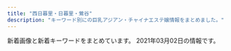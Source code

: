 ```yaml
---
title: "西日暮里・日暮里・鶯谷"
description: "キーワード別にの巨乳アジアン・チャイナエステ嬢情報をまとめました。"
---
```


新着画像と新着キーワードをまとめています。
2021年03月02日の情報です。

<DmmAffiliateIns />
<KeywordTable
  shops={
    [
    {
        "url": "http://lapis.tyo.cm/",
        "station": "JR\u9daf\u8c37\u99c5\u5317\u53e3",
        "keywords": {
            "87": 4,
            "D": 16,
            "83": 4,
            "86": 8
        },
        "name": "\u30e9\u30d4\u30b9",
        "img_links": [
            "http://lapis.tyo.cm/images/s_staff.jpg",
            "http://lapis.tyo.cm/images/nbj3.jpg",
            "http://lapis.tyo.cm/photos/sites/75/2021/01/2021010407562290.jpg",
            "http://lapis.tyo.cm/images/nbj1.jpg",
            "http://lapis.tyo.cm/photos/sites/75/2021/01/2021010407562697.jpg",
            "http://lapis.tyo.cm/images/pick_bj3.jpg",
            "http://lapis.tyo.cm/images/s_pick.jpg",
            "http://lapis.tyo.cm/images/s_face.jpg",
            "http://lapis.tyo.cm/images/top.png",
            "http://lapis.tyo.cm/photos/sites/75/2021/01/2021010407562324.jpg",
            "http://lapis.tyo.cm/images/mobile.jpg",
            "http://lapis.tyo.cm/images/s_blog.jpg",
            "http://lapis.tyo.cm/images/new.jpg",
            "http://lapis.tyo.cm/photos/sites/75/2021/01/2021010407562482.jpg",
            "http://lapis.tyo.cm/images/pick_bj1.jpg",
            "http://lapis.tyo.cm/images/s_link.jpg"
        ]
    },
    {
        "url": "http://www.es-ms.work/",
        "name": "\u685c\u306e\u5bb6",
        "station": "JR\u9daf\u8c37\u99c5\u5317\u53e3",
        "img_links": [
            "http://www.es-ms.work/staff/rina.jpg",
            "http://www.es-ms.work/images/news.jpg",
            "http://www.es-ms.work/staff/kaya.jpg",
            "http://www.es-ms.work/images/ac1.jpg",
            "http://www.es-ms.work/img/kaya1.jpg",
            "http://www.es-ms.work/images/tg.jpg",
            "http://www.es-ms.work/images/2.jpg",
            "http://www.es-ms.work/img/sayuri1.jpg",
            "http://www.es-ms.work/images/int2.jpg",
            "http://www.es-ms.work/images/interior_t.jpg",
            "http://www.es-ms.work/images/1.jpg",
            "http://www.es-ms.work/images/head.jpg",
            "http://www.es-ms.work/images/rec1.jpg",
            "http://www.es-ms.work/staff/sayuri.jpg",
            "http://www.es-ms.work/img/rina1.jpg",
            "http://www.es-ms.work/images/sys.jpg",
            "http://www.es-ms.work/images/s1.png",
            "http://www.es-ms.work/images/staff_t.jpg",
            "http://www.es-ms.work/images/int1.jpg",
            "http://www.es-ms.work/images/rec2.jpg",
            "http://www.es-ms.work/images/3.jpg"
        ],
        "keywords": {}
    },
    {
        "name": "\u9e97\u4eba",
        "img_links": [],
        "keywords": {},
        "url": "http://reijin.xyz.mn/",
        "station": "JR\u65e5\u66ae\u91cc\u99c5\u6771\u53e3"
    },
    {
        "url": "http://flowerscent.este.work/",
        "img_links": [
            "http://flowerscent.este.work/head_3_4691_1556258938113847.png",
            "http://flowerscent.este.work/2/uploadimg/1600260826.jpg",
            "http://flowerscent.este.work/head_2_4691_1553674270815382.png",
            "http://flowerscent.este.work/2/uploadimg/1599833697.jpg",
            "http://flowerscent.este.work/head_1_4691_1553674270167089.png"
        ],
        "name": "\u3075\u308f\u3075\u308f",
        "station": "JR\u897f\u65e5\u66ae\u91cc\u99c5",
        "keywords": {
            "E": 12,
            "83": 36,
            "C": 36,
            "D": 12,
            "86": 12,
            "87": 12
        }
    },
    {
        "img_links": [
            "http://esthe-aroma.red/images/precau.png",
            "http://esthe-aroma.red/images/cg08.jpg",
            "http://esthe-aroma.red/images/cg04.jpg",
            "http://esthe-aroma.red/images/r2.jpg",
            "http://esthe-aroma.red/images/cg02.jpg",
            "http://esthe-aroma.red/images/r3.jpg",
            "http://esthe-aroma.red/images/cg06.jpg",
            "http://esthe-aroma.red/images/kan.jpg",
            "http://esthe-aroma.red/images/cg05.jpg",
            "http://esthe-aroma.red/images/r4.jpg",
            "http://esthe-aroma.red/images/r1.jpg",
            "http://esthe-aroma.red/images/cg09.jpg",
            "http://esthe-aroma.red/images/rec.png",
            "http://esthe-aroma.red/images/cg01.jpg",
            "http://esthe-aroma.red/images/staff_s.png",
            "http://esthe-aroma.red/images/cg10.jpg",
            "http://esthe-aroma.red/images/cg11.jpg",
            "http://esthe-aroma.red/images/cg03.jpg",
            "http://esthe-aroma.red/images/sruru.jpg",
            "http://esthe-aroma.red/images/cg07.jpg",
            "http://esthe-aroma.red/link/menlog.jpg",
            "http://esthe-aroma.red/images/top.png",
            "http://esthe-aroma.red/images/cg00.jpg",
            "http://esthe-aroma.red/images/evetop.png",
            "http://esthe-aroma.red/images/news.png",
            "http://esthe-aroma.red/images/imm.jpg"
        ],
        "keywords": {
            "D": 10,
            "86": 11,
            "E": 1
        },
        "name": "\u548c\u5408 \u308f\u3054\u3046",
        "station": "JR\u65e5\u66ae\u91cc\u99c5\u6771\u53e3",
        "url": "http://esthe-aroma.red/"
    },
    {
        "url": "http://momo.tyo.cm/",
        "img_links": [
            "http://momo.tyo.cm/images/tit_com.png",
            "http://momo.tyo.cm/images/tit_com02.png",
            "http://momo.tyo.cm/images/nav_link06.png",
            "http://momo.tyo.cm/photos/sites/53/2021/02/2021021607405658.jpg",
            "http://momo.tyo.cm/images/bg_pick.png",
            "http://momo.tyo.cm/images/tit_com04.png",
            "http://momo.tyo.cm/photos/sites/53/2021/02/2021021607405730.jpg",
            "http://momo.tyo.cm/images/tit05.png",
            "http://momo.tyo.cm/images/nav_link03.png",
            "http://momo.tyo.cm/images/top_slider02.jpg",
            "http://momo.tyo.cm/images/nav_link01.png",
            "http://momo.tyo.cm/images/tit_com01.png",
            "http://momo.tyo.cm/images/tit_link01.png",
            "http://momo.tyo.cm/images/tit01.png",
            "http://momo.tyo.cm/photos/sites/53/2021/02/2021021607405882.jpg",
            "http://momo.tyo.cm/photos/sites/53/2021/02/2021021607405578.jpg",
            "http://momo.tyo.cm/images/tit04.png",
            "http://momo.tyo.cm/images/tit03.png",
            "http://momo.tyo.cm/images/nav_link05.png",
            "http://momo.tyo.cm/images/border01.png",
            "http://momo.tyo.cm/images/tit_com03.png",
            "http://momo.tyo.cm/images/nav_link04.png",
            "http://momo.tyo.cm/images/tit02.png",
            "http://momo.tyo.cm/images/tit_com05.png",
            "http://momo.tyo.cm/images/news.png",
            "http://momo.tyo.cm/images/top_slider01.jpg",
            "http://momo.tyo.cm/images/pagetop.png",
            "http://momo.tyo.cm/images/border02.png",
            "http://momo.tyo.cm/images/tit_staff.png",
            "http://momo.tyo.cm/images/nav_link02.png"
        ],
        "station": "JR\u65e5\u66ae\u91cc\u99c5\u5357\u53e3",
        "name": "\u6843",
        "keywords": {
            "86": 15,
            "D": 20,
            "85": 5
        }
    },
    {
        "img_links": [
            "http://onkyoukou.tyo.cm/photos/sites/88/2017/03/staff4.jpg",
            "http://onkyoukou.tyo.cm/photos/sites/88/2020/03/2020030111163079.jpg",
            "http://onkyoukou.tyo.cm/images/s_link.jpg",
            "http://onkyoukou.tyo.cm/images/n1.jpg",
            "http://onkyoukou.tyo.cm/images/n3.jpg",
            "http://onkyoukou.tyo.cm/images/mobile.jpg",
            "http://onkyoukou.tyo.cm/photos/sites/88/2017/03/staff1.jpg",
            "http://onkyoukou.tyo.cm/photos/sites/88/2017/03/staff2.jpg",
            "http://onkyoukou.tyo.cm/images/s_news.jpg",
            "http://onkyoukou.tyo.cm/images/face_bj3.jpg",
            "http://onkyoukou.tyo.cm/images/s_staff.jpg",
            "http://onkyoukou.tyo.cm/images/s_face.jpg",
            "http://onkyoukou.tyo.cm/images/nbj3.jpg",
            "http://onkyoukou.tyo.cm/images/acc3.jpg",
            "http://onkyoukou.tyo.cm/images/top.png",
            "http://onkyoukou.tyo.cm/images/face_bj.jpg",
            "http://onkyoukou.tyo.cm/images/s_pick.jpg",
            "http://onkyoukou.tyo.cm/images/acc1.jpg",
            "http://onkyoukou.tyo.cm/images/line.jpg",
            "http://onkyoukou.tyo.cm/images/nbj1.jpg",
            "http://onkyoukou.tyo.cm/images/s_mobile.jpg",
            "http://onkyoukou.tyo.cm/images/s_staff1.jpg",
            "http://onkyoukou.tyo.cm/images/acc2.jpg"
        ],
        "keywords": {
            "87": 3,
            "C": 13,
            "88": 6,
            "86": 3
        },
        "url": "http://onkyoukou.tyo.cm/",
        "station": "JR\u897f\u65e5\u66ae\u91cc\u99c5",
        "name": "\u6e29\u99a8\u6e2f-\u304a\u3093\u304d\u3087\u3046\u3053\u3046-"
    },
    {
        "name": "\u306f\u305f\u3061",
        "img_links": [
            "http://www.mac-riraku106.xyz/uploads/190723/34-1.jpg",
            "http://www.mac-riraku106.xyz/uploads/200310/1-200310130Z0421.jpg",
            "http://www.mac-riraku106.xyz/uploads/190826/1-1ZR6144611E0.jpg",
            "http://www.mac-riraku106.xyz/uploads/200801/1-200P1110A4M2.jpg",
            "http://www.mac-riraku106.xyz/uploads/200310/1-200310130925920.jpg",
            "http://www.mac-riraku106.xyz/uploads/191128/1-19112Q3111UF.jpg",
            "http://www.mac-riraku106.xyz/uploads/191128/1-19112Q31009521.jpg",
            "http://www.mac-riraku106.xyz/uploads/191106/1-191106092T0531.jpg",
            "http://www.mac-riraku106.xyz/uploads/200317/1-20031G4420c38.jpg",
            "http://www.mac-riraku106.xyz/uploads/191219/1-191219124141563.jpg",
            "http://www.mac-riraku106.xyz/uploads/190723/1-1.jpg",
            "http://www.mac-riraku106.xyz/uploads/190723/10-1.jpg",
            "http://www.mac-riraku106.xyz/static/picture/tel.png",
            "http://www.mac-riraku106.xyz/uploads/200501/1-200501125159161.jpg",
            "http://www.mac-riraku106.xyz/uploads/190723/23-3.jpg",
            "http://www.mac-riraku106.xyz/uploads/190723/33-1.jpg",
            "http://www.mac-riraku106.xyz/uploads/190723/30-1.jpg",
            "http://www.mac-riraku106.xyz/static/picture/top-img01.png",
            "http://www.mac-riraku106.xyz/uploads/200501/1-200501125150516.jpg",
            "http://www.mac-riraku106.xyz/uploads/200608/1-20060Q0251EY.jpg",
            "http://www.mac-riraku106.xyz/uploads/200501/1-200501145011C2.jpg",
            "http://www.mac-riraku106.xyz/static/picture/michi01.png",
            "http://www.mac-riraku106.xyz/uploads/200801/1-200P1110631926.jpg",
            "http://www.mac-riraku106.xyz/uploads/190926/1-1Z926131T2408.jpg",
            "http://www.mac-riraku106.xyz/uploads/191128/1-19112Q3102OP.jpg",
            "http://www.mac-riraku106.xyz/uploads/200501/1-200501125300127.jpg",
            "http://www.mac-riraku106.xyz/static/picture/1.jpg",
            "http://www.mac-riraku106.xyz/uploads/190723/23-2.jpg",
            "http://www.mac-riraku106.xyz/uploads/200608/1-20060Q02506204.jpg",
            "http://www.mac-riraku106.xyz/uploads/191209/1-1912091229204E.jpg",
            "http://www.mac-riraku106.xyz/uploads/191209/1-191209122ZY50.jpg",
            "http://www.mac-riraku106.xyz/static/picture/2.jpg",
            "http://www.mac-riraku106.xyz/uploads/200501/1-200501125251121.jpg",
            "http://www.mac-riraku106.xyz/uploads/200317/1-20031G44235R7.jpg",
            "http://www.mac-riraku106.xyz/uploads/200818/1-200QQ554231G.jpg",
            "http://www.mac-riraku106.xyz/uploads/200317/1-20031G44220J0.jpg",
            "http://www.mac-riraku106.xyz/uploads/191209/1-191209123459153.jpg",
            "http://www.mac-riraku106.xyz/uploads/191106/1-191106092J62Y.jpg",
            "http://www.mac-riraku106.xyz/static/picture/top-img03.png",
            "http://www.mac-riraku106.xyz/static/picture/top-img09.png",
            "http://www.mac-riraku106.xyz/uploads/200325/1-2003251H312V4.jpg",
            "http://www.mac-riraku106.xyz/uploads/190723/21-1.jpg",
            "http://www.mac-riraku106.xyz/static/picture/call.png",
            "http://www.mac-riraku106.xyz/uploads/190723/10-2.jpg",
            "http://www.mac-riraku106.xyz/static/picture/michi02.png",
            "http://www.mac-riraku106.xyz/uploads/200501/1-200501145002a7.jpg",
            "http://www.mac-riraku106.xyz/static/picture/top-img02.png",
            "http://www.mac-riraku106.xyz/uploads/190926/1-1Z926131R6102.jpg",
            "http://www.mac-riraku106.xyz/uploads/200818/1-200QQ55415J4.jpg",
            "http://www.mac-riraku106.xyz/uploads/191219/1-19121912423J29.jpg",
            "http://www.mac-riraku106.xyz/uploads/190723/25-1.jpg",
            "http://www.mac-riraku106.xyz/uploads/190906/1-1ZZ612503C39.jpg",
            "http://www.mac-riraku106.xyz/uploads/190723/1-2.jpg",
            "http://www.mac-riraku106.xyz/uploads/191106/1-191106092S0357.jpg",
            "http://www.mac-riraku106.xyz/uploads/190826/1-1ZR614462Qa.jpg",
            "http://www.mac-riraku106.xyz/uploads/190906/1-1ZZ6125225A4.jpg",
            "http://www.mac-riraku106.xyz/uploads/191008/1-19100Q5453V63.jpg",
            "http://www.mac-riraku106.xyz/uploads/191008/1-19100Q5451M20.jpg",
            "http://www.mac-riraku106.xyz/uploads/200818/1-200QQ5535E92.jpg",
            "http://www.mac-riraku106.xyz/uploads/200801/1-200P1110412514.jpg",
            "http://www.mac-riraku106.xyz/uploads/200325/1-2003251H340B9.jpg",
            "http://www.mac-riraku106.xyz/uploads/190723/23-1.jpg",
            "http://www.mac-riraku106.xyz/uploads/200310/1-20031013091I08.jpg",
            "http://www.mac-riraku106.xyz/uploads/200501/1-200501144951148.jpg"
        ],
        "keywords": {
            "E": 7,
            "C": 19,
            "94": 3,
            "F": 3,
            "85": 15,
            "D": 46,
            "86": 18
        },
        "url": "http://www.mac-riraku106.xyz/",
        "station": "JR\u65e5\u66ae\u91cc\u99c5\u5357\u53e3"
    },
    {
        "keywords": {
            "86": 4,
            "D": 20,
            "\u4e73": 2,
            "E": 4,
            "85": 12,
            "87": 8,
            "C": 14
        },
        "img_links": [
            "https://mominoki.tyo.ac/photos/sites/41/2020/09/2020092810535583.jpg",
            "https://mominoki.tyo.ac/photos/sites/41/2020/09/2020092804344750.jpg",
            "https://mominoki.tyo.ac/images/room3.jpg",
            "https://mominoki.tyo.ac/images/themes/pink/line.png",
            "https://mominoki.tyo.ac/images/themes/pink/no2.png",
            "https://mominoki.tyo.ac/images/themes/pink/mobile.jpg",
            "https://mominoki.tyo.ac/photos/sites/41/2020/11/2020111401222038.jpg",
            "https://mominoki.tyo.ac/images/themes/pink/no1.png",
            "https://mominoki.tyo.ac/images/themes/pink/s_link.png",
            "https://mominoki.tyo.ac/photos/sites/41/2020/09/2020092804344656.jpg",
            "https://mominoki.tyo.ac/images/themes/pink/s_newface.png",
            "https://mominoki.tyo.ac/images/themes/pink/s_ranking.png",
            "https://mominoki.tyo.ac/photos/sites/41/2020/09/2020092804344859.jpg",
            "https://mominoki.tyo.ac/photos/sites/41/2020/09/2020092801595154.jpg",
            "https://mominoki.tyo.ac/images/themes/pink/r3.jpg",
            "https://mominoki.tyo.ac/images/themes/pink/s_pickup.png",
            "https://mominoki.tyo.ac/images/themes/pink/s_staff.png",
            "https://mominoki.tyo.ac/images/room1.jpg",
            "https://mominoki.tyo.ac/images/room2.jpg",
            "https://mominoki.tyo.ac/images/room4.jpg",
            "https://mominoki.tyo.ac/images/themes/pink/s_news.png"
        ],
        "url": "https://mominoki.tyo.ac/",
        "name": "\u3082\u307f\u306e\u6728",
        "station": "\u753a\u5c4b\u99c51\u756a\u51fa\u53e3"
    },
    {
        "img_links": [
            "http://chou.ies.bz/images/mobile.png",
            "http://chou.ies.bz/photos/sites/85/2020/12/2020121802483415.jpg",
            "http://chou.ies.bz/images/n3.png",
            "http://chou.ies.bz/photos/sites/85/2019/06/2019062803491517.jpg",
            "http://chou.ies.bz/photos/sites/85/2019/07/2019070106320474.jpg",
            "http://chou.ies.bz/photos/sites/85/2019/07/2019070106330942.jpg",
            "http://chou.ies.bz/images/s_news.png",
            "http://chou.ies.bz/images/top.png",
            "http://chou.ies.bz/images/s_staff.jpg",
            "http://chou.ies.bz/images/n1.jpg",
            "http://chou.ies.bz/photos/sites/85/2020/10/2020100610383828.jpg",
            "http://chou.ies.bz/images/s3.png",
            "http://chou.ies.bz/images/s_pick.png",
            "http://chou.ies.bz/images/s_link.png",
            "http://chou.ies.bz/photos/sites/85/2019/07/2019070106333414.jpg",
            "http://chou.ies.bz/photos/sites/85/2019/07/2019070509385227.jpg",
            "http://chou.ies.bz/photos/sites/85/2020/10/2020100610370157.jpg",
            "http://chou.ies.bz/photos/sites/85/2019/12/2019120602315853.jpg",
            "http://chou.ies.bz/images/s1.png",
            "http://chou.ies.bz/photos/sites/85/2019/07/2019070106340260.jpg",
            "http://chou.ies.bz/photos/sites/85/2020/12/2020120204265615.jpg",
            "http://chou.ies.bz/photos/sites/85/2020/12/2020120204150858.jpg"
        ],
        "url": "http://chou.ies.bz/",
        "name": "\u706f\u308a\u5c4b",
        "station": "JR\u897f\u65e5\u66ae\u91cc\u99c5",
        "keywords": {
            "87": 1,
            "84": 2,
            "C": 1,
            "E": 1,
            "86": 7,
            "D": 9,
            "85": 1
        }
    },
    {
        "url": "https://www.sofia-est.com/",
        "img_links": [
            "https://www.sofia-est.com/img/girl/pickup/pickup20200111122329.jpg",
            "https://www.sofia-est.com/img/girl/list/s99_list.jpg",
            "https://www.sofia-est.com/img/material/top_pickup.png",
            "https://www.sofia-est.com/img/girl/list/s81_list.jpg",
            "https://www.sofia-est.com/img/material/mob_t2.jpg",
            "https://www.sofia-est.com/img/top/topslide20141211.jpg",
            "https://www.sofia-est.com/img/girl/list/s100_list.jpg",
            "https://www.sofia-est.com/img/girl/main/s81_1.jpg",
            "https://www.sofia-est.com/img/top/topslide20150918.jpg",
            "https://www.sofia-est.com/img/material/top_infomation.png",
            "https://www.sofia-est.com/img/girl/main/s57_1.jpg",
            "https://www.sofia-est.com/img/material/gm5_rollout.png",
            "https://www.sofia-est.com/img/girl/list/s94_list.jpg",
            "https://www.sofia-est.com/img/girl/thumb/s55_2.jpg",
            "https://www.sofia-est.com/img/material/page6_subt2.png",
            "https://www.sofia-est.com/img/girl/thumb/s108_1.jpg",
            "https://www.sofia-est.com/img/material/mob_youtube.png",
            "https://www.sofia-est.com/img/material/noimg_b.jpg",
            "https://www.sofia-est.com/img/material/page3_1_subt2.png",
            "https://www.sofia-est.com/img/girl/mobilepickup/mobilepickup20200302124127.jpg",
            "https://www.sofia-est.com/img/material/iph.png",
            "https://www.sofia-est.com/img/girl/list/s108_list.jpg",
            "https://www.sofia-est.com/img/material/top_movie.png",
            "https://www.sofia-est.com/img/material/page4_subt1.png",
            "https://www.sofia-est.com/img/material/top_about.png",
            "https://www.sofia-est.com/img/girl/thumb/s81_3.jpg",
            "https://www.sofia-est.com/img/material/photo3.jpg",
            "https://www.sofia-est.com/img/girl/thumb/s92_2.jpg",
            "https://www.sofia-est.com/img/girl/thumb/s111_1.jpg",
            "https://www.sofia-est.com/img/material/doublecourse_rev1.png",
            "https://www.sofia-est.com/img/material/top_twitter.png",
            "https://www.sofia-est.com/img/girl/main/s92_1.jpg",
            "https://www.sofia-est.com/img/material/top_kodawari.png",
            "https://www.sofia-est.com/img/material/gm1_rollout.png",
            "https://www.sofia-est.com/img/girl/main/s99_1.jpg",
            "https://www.sofia-est.com/img/girl/main/s94_1.jpg",
            "https://www.sofia-est.com/img/material/hosi5.png",
            "https://www.sofia-est.com/img/girl/main/s111_1.jpg",
            "https://www.sofia-est.com/img/material/movie20141210.jpg",
            "https://www.sofia-est.com/img/girl/main/s97_1.jpg",
            "https://www.sofia-est.com/img/girl/list/s84_list.jpg",
            "https://www.sofia-est.com/img/girl/thumb/s94_1.jpg",
            "https://www.sofia-est.com/img/girl/thumb/s57_1.jpg",
            "https://www.sofia-est.com/img/girl/list/s56_list.jpg",
            "https://www.sofia-est.com/img/banner/koko_120x60.png",
            "https://www.sofia-est.com/img/girl/main/s100_1.jpg",
            "https://www.sofia-est.com/img/material/movie_right_yaji.png",
            "https://www.sofia-est.com/img/girl/list/s85_list.jpg",
            "https://www.sofia-est.com/img/girl/thumb/s97_1.jpg",
            "https://www.sofia-est.com/img/material/gm2_rollout.png",
            "https://www.sofia-est.com/img/material/page5_subt2.png",
            "https://www.sofia-est.com/img/girl/main/s84_1.jpg",
            "https://www.sofia-est.com/img/material/page8_subt1.png",
            "https://www.sofia-est.com/img/material/page4_subt2.png",
            "https://www.sofia-est.com/img/girl/list/s57_list.jpg",
            "https://www.sofia-est.com/img/girl/thumb/s81_2.jpg",
            "https://www.sofia-est.com/img/girl/thumb/s99_2.jpg",
            "https://www.sofia-est.com/img/material/mob_t1.jpg",
            "https://www.sofia-est.com/img/what/coupon202009.png",
            "https://www.sofia-est.com/img/material/page2_subt1.png",
            "https://www.sofia-est.com/img/material/page5_subt1.png",
            "https://www.sofia-est.com/img/material/page3_subt1.png",
            "https://www.sofia-est.com/img/material/gm3_rollout.png",
            "https://www.sofia-est.com/img/material/phototxt.jpg",
            "https://www.sofia-est.com/img/material/page6_subt3.png",
            "https://www.sofia-est.com/img/girl/main/s85_1.jpg",
            "https://www.sofia-est.com/img/girl/thumb/s81_5.jpg",
            "https://www.sofia-est.com/img/girl/main/s108_1.jpg",
            "https://www.sofia-est.com/img/material/course_tanta1.png",
            "https://www.sofia-est.com/img/material/coursepoint_rev2.png",
            "https://www.sofia-est.com/img/material/photo4.jpg",
            "https://www.sofia-est.com/img/girl/thumb/s85_1.jpg",
            "https://www.sofia-est.com/img/material/top_kodawariimg1.jpg",
            "https://www.sofia-est.com/img/girl/thumb/s55_3.jpg",
            "https://www.sofia-est.com/img/material/sd_rt_btn.png",
            "https://www.sofia-est.com/img/material/gm4_rollout.png",
            "https://www.sofia-est.com/img/girl/list/s97_list.jpg",
            "https://www.sofia-est.com/img/girl/pickup/pickup20191220093623.jpg",
            "https://www.sofia-est.com/img/girl/list/s89_list.jpg",
            "https://www.sofia-est.com/img/material/mob_t4.jpg",
            "https://www.sofia-est.com/img/material/movie_left_yaji.png",
            "https://www.sofia-est.com/img/material/mob_t5.jpg",
            "https://www.sofia-est.com/img/material/mob_t3.jpg",
            "https://www.sofia-est.com/img/material/top_camp.png",
            "https://www.sofia-est.com/img/material/gm6_rollout.png",
            "https://www.sofia-est.com/img/material/noimg_m.jpg",
            "https://www.sofia-est.com/img/girl/thumb/s81_1.jpg",
            "https://www.sofia-est.com/img/girl/thumb/s55_1.jpg",
            "https://www.sofia-est.com/img/girl/thumb/s100_2.jpg",
            "https://www.sofia-est.com/img/material/photobig.jpg",
            "https://www.sofia-est.com/img/material/photo6.jpg",
            "https://www.sofia-est.com/img/girl/thumb/s85_2.jpg",
            "https://www.sofia-est.com/img/material/photo8.jpg",
            "https://www.sofia-est.com/img/girl/thumb/s85_3.jpg",
            "https://www.sofia-est.com/img/material/top_newface.png",
            "https://www.sofia-est.com/img/girl/pickup/pickup20190509222453.jpg",
            "https://www.sofia-est.com/img/girl/thumb/s92_1.jpg",
            "https://www.sofia-est.com/img/material/page3_1_subt1.png",
            "https://www.sofia-est.com/img/material/yakusoku.png",
            "https://www.sofia-est.com/img/girl/pickup/pickup20191220093702.jpg",
            "https://www.sofia-est.com/img/material/page6_subt1.png",
            "https://www.sofia-est.com/img/material/mobileqr.png",
            "https://www.sofia-est.com/img/girl/thumb/s99_1.jpg",
            "https://www.sofia-est.com/img/material/photo1.jpg",
            "https://www.sofia-est.com/img/girl/list/s55_list.jpg",
            "https://www.sofia-est.com/img/material/page8_subt2.png",
            "https://www.sofia-est.com/img/girl/thumb/s84_2.jpg",
            "https://www.sofia-est.com/img/material/photo5.jpg",
            "https://www.sofia-est.com/img/material/courseoption_rev1.png",
            "https://www.sofia-est.com/img/girl/thumb/s100_1.jpg",
            "https://www.sofia-est.com/img/girl/list/s92_list.jpg",
            "https://www.sofia-est.com/img/girl/thumb/s94_2.jpg",
            "https://www.sofia-est.com/img/material/pagetop_rollout.png",
            "https://www.sofia-est.com/img/material/page7_subt1.png",
            "https://www.sofia-est.com/img/material/photo7.jpg",
            "https://www.sofia-est.com/img/material/course_tanta2.png",
            "https://www.sofia-est.com/img/top/topslide20141210.jpg",
            "https://www.sofia-est.com/img/girl/thumb/s81_4.jpg",
            "https://www.sofia-est.com/img/girl/main/s55_1.jpg",
            "https://www.sofia-est.com/img/material/movieicon.png",
            "https://www.sofia-est.com/img/girl/list/s111_list.jpg",
            "https://www.sofia-est.com/img/material/photo2.jpg",
            "https://www.sofia-est.com/img/girl/thumb/s84_1.jpg",
            "https://www.sofia-est.com/img/material/top_news.png",
            "https://www.sofia-est.com/img/girl/thumb/s97_2.jpg"
        ],
        "keywords": {
            "\u30c0\u30a4\u30ca\u30de\u30a4\u30c8": 1,
            "G": 1,
            "E": 1,
            "\u30bb\u30af\u30b7\u30fc": 23
        },
        "station": "JR\u65e5\u66ae\u91cc\u99c5\u5357\u53e3",
        "name": "\u30bd\u30d5\u30a3\u30a2"
    },
    {
        "station": "JR\u65e5\u66ae\u91cc\u99c5\u6771\u53e3",
        "keywords": {
            "C": 6
        },
        "img_links": [
            "http://www.en-nippori.net/image/therapist/02.jpg",
            "http://www.en-nippori.net/image/mainparts/images/navi01_05.jpg",
            "http://www.en-nippori.net/image/index/top.jpg",
            "http://www.en-nippori.net/image/therapist/06.jpg",
            "http://www.en-nippori.net/image/mainparts/images/navi01_03.jpg",
            "http://www.en-nippori.net/image/therapist/01.jpg",
            "http://www.en-nippori.net/image/mainparts/images/navi01_04.jpg",
            "http://www.en-nippori.net/image/mainparts/images/navi01_07.jpg",
            "http://www.en-nippori.net/image/mainparts/main.jpg",
            "http://www.en-nippori.net/image/therapist/03.jpg",
            "http://www.en-nippori.net/image/mainparts/images/navi01_06.jpg",
            "http://www.en-nippori.net/image/therapist/04.jpg",
            "http://www.en-nippori.net/image/mainparts/images/navi01_02.jpg"
        ],
        "url": "http://www.en-nippori.net/",
        "name": "\u7e01"
    },
    {
        "name": "\u5fc3\u7f8e",
        "keywords": {},
        "img_links": [
            "http://www.ai-lian.work/img/saya1.jpg",
            "http://www.ai-lian.work/img/aya1.jpg",
            "http://www.ai-lian.work/images/interior_t.jpg",
            "http://www.ai-lian.work/images/tel.jpg",
            "http://www.ai-lian.work/images/sys1.jpg",
            "http://www.ai-lian.work/images/rec1.jpg",
            "http://www.ai-lian.work/images/ta.jpg",
            "http://www.ai-lian.work/img/yui1.jpg",
            "http://www.ai-lian.work/images/int1.jpg",
            "http://www.ai-lian.work/images/line.png",
            "http://www.ai-lian.work/images/int2.jpg",
            "http://www.ai-lian.work/images/mobile.jpg",
            "http://www.ai-lian.work/images/3.jpg",
            "http://www.ai-lian.work/images/staff_t.jpg",
            "http://www.ai-lian.work/images/2.jpg",
            "http://www.ai-lian.work/images/head.jpg",
            "http://www.ai-lian.work/images/1.jpg",
            "http://www.ai-lian.work/images/news.jpg"
        ],
        "url": "http://www.ai-lian.work/",
        "station": "JR\u9daf\u8c37\u99c5\u5317\u53e3"
    },
    {
        "url": "http://www.hohoemi.es-relax.info/",
        "name": "\u307b\u307b\u3048\u307f",
        "keywords": {},
        "station": "JR\u897f\u65e5\u66ae\u91cc\u99c5",
        "img_links": [
            "http://www.hohoemi.es-relax.info/gals/monika1.jpg",
            "http://www.hohoemi.es-relax.info/gals/yuri1.jpg",
            "http://www.hohoemi.es-relax.info/gals/rika1.jpg",
            "http://www.hohoemi.es-relax.info/i/room/r04.jpg",
            "http://www.hohoemi.es-relax.info/i/room/r01.jpg",
            "http://www.hohoemi.es-relax.info/i/room/r02.jpg",
            "http://www.hohoemi.es-relax.info/images/r05.jpg",
            "http://www.hohoemi.es-relax.info/gals/karin1.jpg",
            "http://www.hohoemi.es-relax.info/gals/yuyu1.jpg",
            "http://www.hohoemi.es-relax.info/images/img04.jpg",
            "http://www.hohoemi.es-relax.info/gals/mirai1.jpg",
            "http://www.hohoemi.es-relax.info/images/162-1.jpg",
            "http://www.hohoemi.es-relax.info/images/r02.jpg",
            "http://www.hohoemi.es-relax.info/images/img02.jpg",
            "http://www.hohoemi.es-relax.info/images/r03.jpg",
            "http://www.hohoemi.es-relax.info/images/newsbar.jpg",
            "http://www.hohoemi.es-relax.info/images/r01.jpg",
            "http://www.hohoemi.es-relax.info/gals/egao1.jpg",
            "http://www.hohoemi.es-relax.info/images/nanami1.jpg",
            "http://www.hohoemi.es-relax.info/images/r04.jpg",
            "http://www.hohoemi.es-relax.info/images/img03.jpg",
            "http://www.hohoemi.es-relax.info/gals/nanami1.jpg",
            "http://www.hohoemi.es-relax.info/i/room/r03.jpg",
            "http://www.hohoemi.es-relax.info/gals/nana1.jpg"
        ]
    },
    {
        "keywords": {
            "86": 9,
            "D": 9
        },
        "station": "JR\u65e5\u66ae\u91cc\u99c5\u6771\u53e3",
        "img_links": [
            "http://massage-aroma.pink/images/cg06.jpg",
            "http://massage-aroma.pink/images/cg01.jpg",
            "http://massage-aroma.pink/images/cg02.jpg",
            "http://massage-aroma.pink/images/nav-002.png",
            "http://massage-aroma.pink/images/nav-005.png",
            "http://massage-aroma.pink/images/cg04.jpg",
            "http://massage-aroma.pink/images/nav-006.png",
            "http://massage-aroma.pink/images/cg05.jpg",
            "http://massage-aroma.pink/images/cg08.jpg",
            "http://massage-aroma.pink/images/top001.png",
            "http://massage-aroma.pink/images/nav-001.png",
            "http://massage-aroma.pink/images/cg03.jpg",
            "http://massage-aroma.pink/images/cg09.jpg",
            "http://massage-aroma.pink/images/nav-003.png",
            "http://massage-aroma.pink/images/nav-004.png",
            "http://massage-aroma.pink/images/cg011.jpg",
            "http://massage-aroma.pink/images/cg061.jpg",
            "http://massage-aroma.pink/images/cg07.jpg",
            "http://massage-aroma.pink/images/tel.png",
            "http://massage-aroma.pink/images/no.png"
        ],
        "name": "\u30d1\u30b8\u30e3\u30de",
        "url": "http://massage-aroma.pink/"
    },
    {
        "img_links": [
            "http://www.relax-mirai.info/images/momo1.jpg",
            "http://www.relax-mirai.info/images/risa1.jpg",
            "http://www.relax-mirai.info/images/m03.jpg",
            "http://www.relax-mirai.info/images/qr.jpg",
            "http://www.relax-mirai.info/i/120/sayuri1.jpg",
            "http://www.relax-mirai.info/images/info02.jpg",
            "http://www.relax-mirai.info/images/m04.jpg",
            "http://www.relax-mirai.info/i/images/sayuri1.jpg",
            "http://www.relax-mirai.info/images/sayuri1.jpg",
            "http://www.relax-mirai.info/i/images/momo1.jpg",
            "http://www.relax-mirai.info/gals/kaka1.jpg",
            "http://www.relax-mirai.info/images/info01.jpg",
            "http://www.relax-mirai.info/gals/emi1.jpg",
            "http://www.relax-mirai.info/images/m02.jpg",
            "http://www.relax-mirai.info/gals/aki1.jpg",
            "http://www.relax-mirai.info/gals/risa1.jpg"
        ],
        "url": "http://www.relax-mirai.info/",
        "station": "\u65e5\u66ae\u91cc\u99c5\u6771\u53e3",
        "keywords": {},
        "name": "\u672a\u6765"
    },
    {
        "img_links": [
            "http://es-rlx.com/staff/minami/01mb.jpg",
            "http://es-rlx.com/img/access/road03.jpg",
            "http://es-rlx.com/staff/mai/01.jpg",
            "http://es-rlx.com/img/ttl_staff.png",
            "http://es-rlx.com/img/access/road04.jpg",
            "http://es-rlx.com/staff/sakura/01mb.jpg",
            "http://es-rlx.com/img/ttl_tnew.png",
            "http://es-rlx.com/i/files/homeimg.jpg",
            "http://es-rlx.com/img/ttl_rec.png",
            "http://es-rlx.com/pic/top3.jpg",
            "http://es-rlx.com/img/ttl_mobile.png",
            "http://es-rlx.com/img/ft_tel.png",
            "http://es-rlx.com/staff/yuki/01.jpg",
            "http://es-rlx.com/pic/top1.jpg",
            "http://es-rlx.com/staff/yuki/01mb.jpg",
            "http://es-rlx.com/img/access/road01.jpg",
            "http://es-rlx.com/pic/head.png",
            "http://es-rlx.com/img/youtube.jpg",
            "http://es-rlx.com/staff/mai/01mb.jpg",
            "http://es-rlx.com/pic/top2.jpg",
            "http://es-rlx.com/img/access/road02.jpg",
            "http://es-rlx.com/staff/minami/01.jpg",
            "http://es-rlx.com/img/access/roaddm.png",
            "http://es-rlx.com/staff/anna/01.jpg",
            "http://es-rlx.com/staff/anna/01mb.jpg",
            "http://es-rlx.com/img/access/kanban.png",
            "http://es-rlx.com/staff/rumi/01.jpg",
            "http://es-rlx.com/staff/sakura/01.jpg",
            "http://es-rlx.com/staff/rumi/01mb.jpg"
        ],
        "name": "\u5065\u7f8e\u5802",
        "station": "JR\u9daf\u8c37\u99c5\u5317\u53e3",
        "keywords": {
            "C": 21
        },
        "url": "http://es-rlx.com/"
    },
    {
        "img_links": [
            "http://www.es-minami.com/images/riri1.jpg",
            "http://es-minami.com/images/rika1.jpg",
            "http://www.es-minami.com/images/mika1.jpg",
            "http://www.es-minami.com/gals/sayuri1.jpg",
            "http://es-minami.com/gals/mika2.jpg",
            "http://www.es-minami.com/img/mika2.jpg",
            "http://www.es-minami.com/img/sayuri2.jpg",
            "http://es-minami.com/images/mika2.jpg",
            "http://www.es-minami.com/images/news.png",
            "http://es-minami.com/img/sayuri1.jpg",
            "http://es-minami.com/img/mika2.jpg",
            "http://es-minami.com/gals/sayuri2.jpg",
            "http://es-minami.com/images/sayuri2.jpg",
            "http://es-minami.com/images/nana1.jpg",
            "http://es-minami.com/images/news.png",
            "http://www.es-minami.com/img/riri1.jpg",
            "http://www.es-minami.com/gals/yuki1.jpg",
            "http://www.es-minami.com/img/nana1.jpg",
            "http://es-minami.com/img/riri1.jpg",
            "http://es-minami.com/gals/mika1.jpg",
            "http://es-minami.com/gals/yuki1.jpg",
            "http://es-minami.com/gals/riri1.jpg",
            "http://es-minami.com/images/mika1.jpg",
            "http://es-minami.com/img/yuki1.jpg",
            "http://www.es-minami.com/images/rika1.jpg",
            "http://www.es-minami.com/images/sayuri2.jpg",
            "http://www.es-minami.com/images/pick_staff6.jpg",
            "http://es-minami.com/img/nana1.jpg",
            "http://es-minami.com/images/riri1.jpg",
            "http://es-minami.com/images/staff-bar.png",
            "http://es-minami.com/images/sayuri1.jpg",
            "http://www.es-minami.com/gals/mika2.jpg",
            "http://www.es-minami.com/gals/nana1.jpg",
            "http://es-minami.com/gals/nana1.jpg",
            "http://www.es-minami.com/gals/mika1.jpg",
            "http://www.es-minami.com/gals/rika1.jpg",
            "http://es-minami.com/gals/rika1.jpg",
            "http://www.es-minami.com/gals/riri1.jpg",
            "http://www.es-minami.com/img/mika1.jpg",
            "http://es-minami.com/gals/sakura1.jpg",
            "http://www.es-minami.com/images/staff-bar.png",
            "http://www.es-minami.com/img/sayuri1.jpg",
            "http://www.es-minami.com/gals/sakura1.jpg",
            "http://www.es-minami.com/images/sayuri1.jpg",
            "http://www.es-minami.com/images/yuki1.jpg",
            "http://es-minami.com/images/mobole.png",
            "http://www.es-minami.com/images/mika2.jpg",
            "http://www.es-minami.com/images/mobole.png",
            "http://www.es-minami.com/img/yuki1.jpg",
            "http://es-minami.com/img/sayuri2.jpg",
            "http://www.es-minami.com/images/nana1.jpg",
            "http://es-minami.com/img/mika1.jpg",
            "http://es-minami.com/gals/sayuri1.jpg",
            "http://www.es-minami.com/gals/sayuri2.jpg",
            "http://es-minami.com/images/yuki1.jpg",
            "http://es-minami.com/images/pick_staff6.jpg"
        ],
        "keywords": {},
        "name": "\u307f\u306a\u307f",
        "url": "http://es-minami.com/",
        "station": "JR\u65e5\u66ae\u91cc\u99c5\u6771\u53e3"
    }
]
}
/>
<DmmAffiliateScript />
